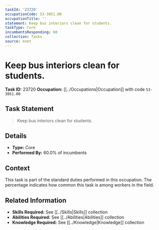 ```yaml
---
taskId: '23720'
occupationCode: 53-3051.00
occupationTitle: ''
statement: Keep bus interiors clean for students.
taskType: Core
incumbentsResponding: 60
collection: Tasks
source: onet
---
```

# Keep bus interiors clean for students.

**Task ID:** 23720
**Occupation:** [[../Occupations|Occupation]] with code `53-3051.00`

## Task Statement

> Keep bus interiors clean for students.

## Details

- **Type:** Core
- **Performed By:** 60.0% of incumbents

## Context

This task is part of the standard duties performed in this occupation. The percentage indicates how common this task is among workers in the field.

## Related Information

- **Skills Required:** See [[../Skills|Skills]] collection
- **Abilities Required:** See [[../Abilities|Abilities]] collection
- **Knowledge Required:** See [[../Knowledge|Knowledge]] collection
